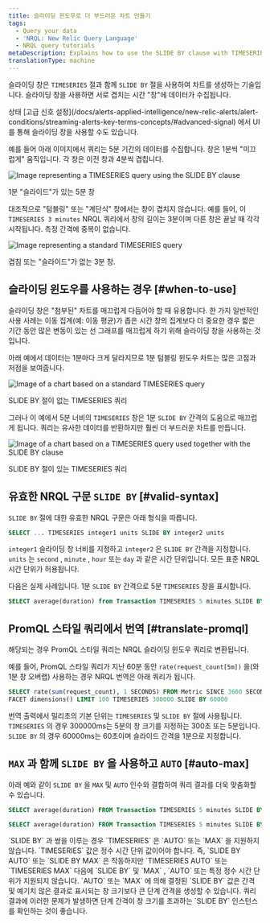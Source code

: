 ```yaml
---
title: 슬라이딩 윈도우로 더 부드러운 차트 만들기
tags:
  - Query your data
  - 'NRQL: New Relic Query Language'
  - NRQL query tutorials
metaDescription: Explains how to use the SLIDE BY clause with TIMESERIES to smooth out "spiky" charts.
translationType: machine
---
```






슬라이딩 창은 `TIMESERIES` 절과 함께 `SLIDE BY` 절을 사용하여 차트를 생성하는 기술입니다. 슬라이딩 창을 사용하면 서로 겹치는 시간 "창"에 데이터가 수집됩니다.

<Callout variant="tip">
  상태 [고급 신호 설정](/docs/alerts-applied-intelligence/new-relic-alerts/alert-conditions/streaming-alerts-key-terms-concepts/#advanced-signal) 에서 UI를 통해 슬라이딩 창을 사용할 수도 있습니다.
</Callout>

예를 들어 아래 이미지에서 쿼리는 5분 기간의 데이터를 수집합니다. 창은 1분씩 "미끄럽게" 움직입니다. 각 창은 이전 창과 4분씩 겹칩니다.

<img
  title="TIMESERIES query with SLIDE BY clause"
  alt="Image representing a TIMESERIES query using the SLIDE BY clause"
  src={queriesnrqlSlidebyWindowTimeSeries}
/>

<figcaption>
  1분 "슬라이드"가 있는 5분 창
</figcaption>

대조적으로 "텀블링" 또는 "계단식" 창에서는 창이 겹치지 않습니다. 예를 들어, 이 `TIMESERIES 3 minutes` NRQL 쿼리에서 창의 길이는 3분이며 다른 창은 끝날 때 각각 시작됩니다. 측정 간격에 중복이 없습니다.

<img
  title="TIMESERIES query without SLIDE BY clause"
  alt="Image representing a standard TIMESERIES query"
  src={queriesnrqlNonSlidingWindowTimeSeries}
/>

<figcaption>
  겹침 또는 "슬라이드"가 없는 3분 창.
</figcaption>

## 슬라이딩 윈도우를 사용하는 경우 [#when-to-use]

슬라이딩 창은 "첨부된" 차트를 매끄럽게 다듬어야 할 때 유용합니다. 한 가지 일반적인 사용 사례는 이동 집계(예: 이동 평균)가 좁은 시간 창의 집계보다 더 중요한 경우 짧은 기간 동안 많은 변동이 있는 선 그래프를 매끄럽게 하기 위해 슬라이딩 창을 사용하는 것입니다.

아래 예에서 데이터는 1분마다 크게 달라지므로 1분 텀블링 윈도우 차트는 많은 고점과 저점을 보여줍니다.

<img
  title="TIMESERIES query without SLIDE BY clause"
  alt="Image of a chart based on a standard TIMESERIES query"
  src={queriesnrqlTimeseriesSpikyNRQLQueryBuilder}
/>

<figcaption>
  SLIDE BY 절이 없는 TIMESERIES 쿼리
</figcaption>

그러나 이 예에서 5분 너비의 `TIMESERIES` 창은 1분 `SLIDE BY` 간격의 도움으로 매끄럽게 됩니다. 쿼리는 유사한 데이터를 반환하지만 훨씬 더 부드러운 차트를 만듭니다.

<img
  title="SLIDE BY used with TIMESERIES"
  alt="Image of a chart based on a TIMESERIES query used together with the SLIDE BY clause"
  src={queriesnrqlTimeseriesSmoothedWithSlidebyNRQLQueryBuilder}
/>

<figcaption>
  SLIDE BY 절이 있는 TIMESERIES 쿼리
</figcaption>

## 유효한 NRQL 구문 `SLIDE BY` [#valid-syntax]

`SLIDE BY` 절에 대한 유효한 NRQL 구문은 아래 형식을 따릅니다.

```sql
SELECT ... TIMESERIES integer1 units SLIDE BY integer2 units
```

`integer1` 슬라이딩 창 너비를 지정하고 `integer2` 은 `SLIDE BY` 간격을 지정합니다. `units` 는 `second` , `minute` , `hour` 또는 `day` 과 같은 시간 단위입니다. 모든 표준 NRQL 시간 단위가 허용됩니다.

다음은 실제 사례입니다. 1분 `SLIDE BY` 간격으로 5분 `TIMESERIES` 창을 표시합니다.

```sql
SELECT average(duration) from Transaction TIMESERIES 5 minutes SLIDE BY 1 minute
```

## PromQL 스타일 쿼리에서 번역 [#translate-promql]

해당되는 경우 PromQL 스타일 쿼리는 NRQL 슬라이딩 윈도우 쿼리로 변환됩니다.

예를 들어, PromQL 스타일 쿼리가 지난 60분 동안 `rate(request_count[5m])` 을(와 1분 창 오버랩) 사용하는 경우 NRQL 번역은 아래 쿼리가 됩니다.

```sql
SELECT rate(sum(request_count), 1 SECONDS) FROM Metric SINCE 3600 SECONDS AGO UNTIL NOW 
FACET dimensions() LIMIT 100 TIMESERIES 300000 SLIDE BY 60000
```

번역 출력에서 밀리초의 기본 단위는 `TIMESERIES` 및 `SLIDE BY` 절에 사용됩니다. `TIMESERIES` 의 경우 300000ms는 5분의 창 크기를 지정하는 300초 또는 5분입니다. `SLIDE BY` 의 경우 60000ms는 60초이며 슬라이드 간격을 1분으로 지정합니다.

## `MAX` 과 함께 `SLIDE BY` 을 사용하고 `AUTO` [#auto-max]

아래 예와 같이 `SLIDE BY` 을 `MAX` 및 `AUTO` 인수와 결합하여 쿼리 결과를 더욱 맞춤화할 수 있습니다.

```sql
SELECT average(duration) FROM Transaction TIMESERIES 5 minutes SLIDE BY MAX
```

```sql
SELECT average(duration) FROM Transaction TIMESERIES 5 minutes SLIDE BY AUTO
```

<Callout variant="tip">
  `SLIDE BY` 과 쌍을 이루는 경우 `TIMESERIES` 은 `AUTO` 또는 `MAX` 을 지원하지 않습니다. `TIMESERIES` 값은 정수 시간 단위 값이어야 합니다. 즉, `SLIDE BY AUTO` 또는 `SLIDE BY MAX` 은 작동하지만 `TIMESERIES AUTO` 또는 `TIMESERIES MAX` 다음에 `SLIDE BY` 및 `MAX` , `AUTO` 또는 특정 정수 시간 단위가 지원되지 않습니다.
</Callout>

<Callout variant="tip">
  `AUTO` 또는 `MAX` 에 의해 결정된 `SLIDE BY` 값은 간격 및 예기치 않은 결과로 표시되는 창 크기보다 큰 단계 간격을 생성할 수 있습니다. 쿼리 결과에 이러한 문제가 발생하면 단계 간격이 창 크기를 초과하는 `SLIDE BY` 인스턴스를 확인하는 것이 좋습니다.
</Callout>